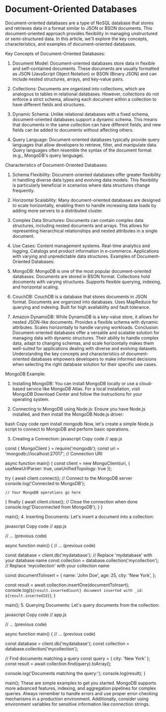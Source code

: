 # Document-Oriented Databases
Document-oriented databases are a type of NoSQL database that stores and retrieves data in a format similar to JSON or BSON documents. This document-oriented approach provides flexibility in managing unstructured or semi-structured data. In this article, we'll explore the key concepts, characteristics, and examples of document-oriented databases.

Key Concepts of Document-Oriented Databases:
1. Document Model:
Document-oriented databases store data in flexible and self-contained documents. These documents are usually formatted as JSON (JavaScript Object Notation) or BSON (Binary JSON) and can include nested structures, arrays, and key-value pairs.

2. Collections:
Documents are organized into collections, which are analogous to tables in relational databases. However, collections do not enforce a strict schema, allowing each document within a collection to have different fields and structures.

3. Dynamic Schema:
Unlike relational databases with a fixed schema, document-oriented databases support a dynamic schema. This means that documents in the same collection can have different fields, and new fields can be added to documents without affecting others.

4. Query Language:
Document-oriented databases typically provide query languages that allow developers to retrieve, filter, and manipulate data. Query languages often resemble the syntax of the document format (e.g., MongoDB's query language).

Characteristics of Document-Oriented Databases:
1. Schema Flexibility:
Document-oriented databases offer greater flexibility in handling diverse data types and evolving data models. This flexibility is particularly beneficial in scenarios where data structures change frequently.

2. Horizontal Scalability:
Many document-oriented databases are designed to scale horizontally, enabling them to handle increasing data loads by adding more servers to a distributed cluster.

3. Complex Data Structures:
Documents can contain complex data structures, including nested documents and arrays. This allows for representing hierarchical relationships and nested attributes in a single document.

4. Use Cases:
Content management systems.
Real-time analytics and logging.
Catalogs and product information in e-commerce.
Applications with varying and unpredictable data structures.
Examples of Document-Oriented Databases:
1. MongoDB:
MongoDB is one of the most popular document-oriented databases.
Documents are stored in BSON format.
Collections hold documents with varying structures.
Supports flexible querying, indexing, and horizontal scaling.
2. CouchDB:
CouchDB is a database that stores documents in JSON format.
Documents are organized into databases.
Uses MapReduce for querying and indexing.
Built for high availability and fault tolerance.
3. Amazon DynamoDB:
While DynamoDB is a key-value store, it allows for nested JSON-like documents.
Provides a flexible schema with dynamic attributes.
Scales horizontally to handle varying workloads.
Conclusion:
Document-oriented databases offer a versatile and scalable solution for managing data with dynamic structures. Their ability to handle complex data, adapt to changing schemas, and scale horizontally makes them well-suited for applications dealing with diverse and evolving datasets. Understanding the key concepts and characteristics of document-oriented databases empowers developers to make informed decisions when selecting the right database solution for their specific use cases.

MongoDB Example:
1. Installing MongoDB:
You can install MongoDB locally or use a cloud-based service like MongoDB Atlas. For a local installation, visit MongoDB Download Center and follow the instructions for your operating system.

2. Connecting to MongoDB using Node.js:
Ensure you have Node.js installed, and then install the MongoDB Node.js driver:

bash
Copy code
npm install mongodb
Now, let's create a simple Node.js script to connect to MongoDB and perform basic operations.

3. Creating a Connection:
javascript
Copy code
// app.js

const { MongoClient } = require('mongodb');
const uri = 'mongodb://localhost:27017'; // Connection URI

async function main() {
  const client = new MongoClient(uri, { useNewUrlParser: true, useUnifiedTopology: true });

  try {
    await client.connect(); // Connect to the MongoDB server
    console.log('Connected to MongoDB');

    // Your MongoDB operations go here

  } finally {
    await client.close(); // Close the connection when done
    console.log('Disconnected from MongoDB');
  }
}

main();
4. Inserting Documents:
Let's insert a document into a collection:

javascript
Copy code
// app.js

// ... (previous code)

async function main() {
  // ... (previous code)

  const database = client.db('mydatabase'); // Replace 'mydatabase' with your database name
  const collection = database.collection('mycollection'); // Replace 'mycollection' with your collection name

  const documentToInsert = {
    name: 'John Doe',
    age: 25,
    city: 'New York',
  };

  const result = await collection.insertOne(documentToInsert);
  console.log(`${result.insertedCount} document inserted with _id: ${result.insertedId}`);
}

main();
5. Querying Documents:
Let's query documents from the collection:

javascript
Copy code
// app.js

// ... (previous code)

async function main() {
  // ... (previous code)

  const database = client.db('mydatabase');
  const collection = database.collection('mycollection');

  // Find documents matching a query
  const query = { city: 'New York' };
  const result = await collection.find(query).toArray();

  console.log('Documents matching the query:');
  console.log(result);
}

main();
These are simple examples to get you started. MongoDB supports more advanced features, indexing, and aggregation pipelines for complex queries. Always remember to handle errors and use proper error-checking mechanisms in a production environment. Additionally, consider using environment variables for sensitive information like connection strings.